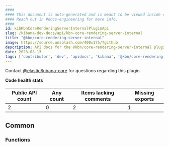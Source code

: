 ```yaml
---
####
#### This document is auto-generated and is meant to be viewed inside our experimental, new docs system.
#### Reach out in #docs-engineering for more info.
####
id: kibKbnCoreRenderingServerInternalPluginApi
slug: /kibana-dev-docs/api/kbn-core-rendering-server-internal
title: "@kbn/core-rendering-server-internal"
image: https://source.unsplash.com/400x175/?github
description: API docs for the @kbn/core-rendering-server-internal plugin
date: 2023-08-13
tags: ['contributor', 'dev', 'apidocs', 'kibana', '@kbn/core-rendering-server-internal']
---
```




Contact [@elastic/kibana-core](https://github.com/orgs/elastic/teams/kibana-core) for questions regarding this plugin.

**Code health stats**

| Public API count  | Any count | Items lacking comments | Missing exports |
|-------------------|-----------|------------------------|-----------------|
| 2 | 0 | 2 | 1 |

## Common

### Functions
<DocDefinitionList data={kbnCoreRenderingServerInternalObj.common.functions}/>

